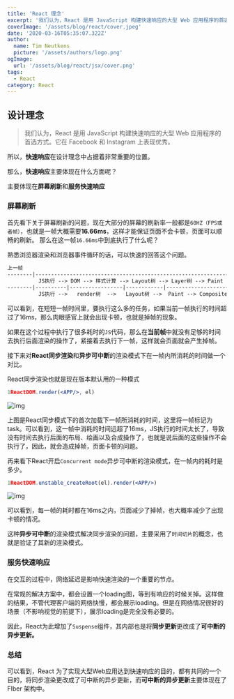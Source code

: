 ```yaml
---
title: 'React 理念'
excerpt: '我们认为，React 是用 JavaScript 构建快速响应的大型 Web 应用程序的首选方式。它在 Facebook 和 Instagram 上表现优秀。'
coverImage: '/assets/blog/react/cover.jpeg'
date: '2020-03-16T05:35:07.322Z'
author:
  name: Tim Neutkens
  picture: '/assets/authors/logo.png'
ogImage:
  url: '/assets/blog/react/jsx/cover.png'
tags:
  - React
category: React
---
```


## 设计理念


> 我们认为，React 是用 JavaScript 构建快速响应的大型 Web 应用程序的首选方式。它在 Facebook 和 Instagram 上表现优秀。

所以，**快速响应**在设计理念中占据着非常重要的位置。

那么，**快速响应**主要体现在什么方面呢？

主要体现在**屏幕刷新**和**服务快速响应**

### 屏幕刷新

首先看下关于屏幕刷新的问题，现在大部分的屏幕的刷新率一般都是`60HZ（FPS或者帧）`，也就是一帧大概需要**16.66ms**，这样才能保证页面不会卡顿，页面可以顺畅的刷新。 那么在这一帧`16.66ms`中到底执行了什么呢？

熟悉浏览器渲染和浏览器事件循环的话，可以快速的回答这个问题。

```md
上一帧                                                                     下一帧
--------|---------------------------------------------------------------|---------
          JS执行 --> DOM --> 样式计算 --> Layout树 --> Layer树 --> Paint
--------|----------|-----------------|------------|---------------------|---------
          JS执行 -->   render树  -->   Layout树 -->  Paint --> Composite
```

可以看到，在短短一帧时间里，要执行这么多的任务，如果当前一帧执行的时间超过了16ms，那么肉眼感官上就会出现卡顿，也就是掉帧的现象。

如果在这个过程中执行了很多耗时的`JS`代码，那么在**当前帧**中就没有足够的时间去执行后面渲染的操作了，紧接着去执行下一帧，这样就会页面就会产生掉帧。

接下来对**React同步渲染**和**异步可中断**的渲染模式下在一帧内所消耗的时间做一个对比。

React同步渲染也就是现在版本默认用的一种模式

```jsx
1ReactDOM.render(<APP/>, el)
```

![img](https://cdn.jsdelivr.net/gh/Wangbaoqi/blogImgs@master/nateImgs/react/react-tongbu.png)

上图是React同步模式下的首次加载下一帧所消耗的时间，这里将一帧标记为task。可以看到，这一帧中消耗的时间远超了16ms，JS执行的时间太长了，导致没有时间去执行后面的布局、绘画以及合成操作了，也就是说后面的这些操作不会执行了，因此，就会造成掉帧，页面卡顿的问题。

再来看下React开启`Concurrent mode`异步可中断的渲染模式，在一帧内的耗时是多少。

```jsx
1ReactDOM.unstable_createRoot(el).render(<APP/>)
```

![img](https://cdn.jsdelivr.net/gh/Wangbaoqi/blogImgs@master/nateImgs/react/react-concurrent.png)

可以看到，每一帧的耗时都在16ms之内，页面减少了掉帧，也大概率减少了出现卡顿的情况。

这种**异步可中断**的渲染模式解决同步渲染的问题，主要采用了`时间切片`的概念，也就是验证了其新的渲染模式。

### 服务快速响应

在交互的过程中，网络延迟是影响快速渲染的一个重要的节点。

在常规的解决方案中，都会设置一个loading图，等到有响应的时候关掉。这样做的结果，不管代理客户端的网络快慢，都会展示loading。但是在网络情况很好的场景（不影响视觉的前提下），展示loading是完全没有必要的。

因此，React为此增加了`Suspense`组件，其内部也是将**同步更新**更改成了**可中断的异步更新。**

### 总结

可以看到，React 为了实现大型Web应用达到快速响应的目的，都有共同的一个目的，将同步渲染更改成了可中断的异步更新，而**可中断的异步更新**主要体现在了FIber 架构中。

